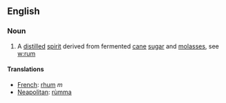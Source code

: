 ==English==
===Noun===
# A [[distilled]] [[spirit]] derived from fermented [[cane]] [[sugar]] and [[molasses]], see [[w:rum]]
====Translations====
*[[French]]: [[rhum]] ''m''
*[[Neapolitan]]: [[rùmma]]